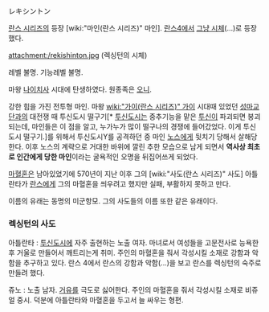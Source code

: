 レキシントン

[[란스 시리즈]]의 등장 [wiki:"마인(란스 시리즈)" 마인]. [[란스4]]에서 [[그냥 시체]](...)로 등장했다.

attachment:/rekishinton.jpg
(렉싱턴의 시체)

레벨 불명. 기능레벨 불명.

마왕 [[나이치사]] 시대에 탄생하였다. 원종족은 [[오니]].

강한 힘을 가진 전투형 마인. 마왕 [[wiki:"가이(란스 시리즈)" 가이]] 시대때 있었던 [[성마교단]]과의 대전쟁 때 투신도시 떨구기[* [[투신도시]]는 중추기능을 맡은 [[투신]]이 파괴되면 붕괴되는데, 마인들은 이 점을 알고, 누가누가 많이 떨구나의 경쟁에 들어갔었다. 이게 투신도시 떨구기.]를 위해서 투신도시Y를 공격하던 중 마인 [[노스]]에게 뒷치기 당해서 살해당한다. 이후 노스의 계략으로 거대한 바위에 깔린 추한 모습으로 남게 되면서 '''역사상 최초로 인간에게 당한 마인'''이라는 굴욕적인 오명을 뒤집어쓰게 되었다.

[[마혈혼]]은 남아있었기에 570년이 지난 이후 그의 [wiki:"사도(란스 시리즈)" 사도] 아틀란타가 [[란스]]에게 그의 마혈혼을 씌우려고 했지만 실패, 부활하지 못하고 만다.

이름의 유래는 동명의 미군항모. 그의 사도들의 이름 또한 같은 유래이다.

=== 렉싱턴의 사도 ===
아틀란타 : [[투신도시]]에 자주 출현하는 노출 여자. 마녀로서 여성들을 고문전사로 능욕한 후 거울로 만들어서 깨트리는게 취미. 주인의 마혈혼을 줘서 각성시킬 소재로 강함과 악함을 추구하고 있다. 란스 4에서 란스의 강함과 악함(...)을 보고 란스를 렉싱턴의 숙주로 만들려 했다.

쥬노 : 노출 남자. [[거유]]를 극도로 싫어한다. 주인의 마혈혼을 줘서 각성시킬 소재로 비쥬얼 중시. 덕분에 아틀란타와 마혈혼을 두고서 늘 싸우는 형편.
